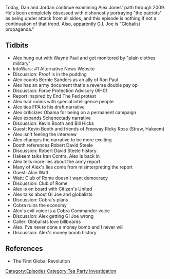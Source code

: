 {{DEFAULTSORT:
    #_EPISODE_0227:March 23, 2009
}}{{Episode
    | title           = March 23, 2009
    | caption         = Listen to this episode on [https://knowledgefight.libsyn.com/knowledge-fight-march-23-2009 Libsyn] [https://open.spotify.com/episode/5ZFOcMCZfmgzl0ZeU84Sws Spotify]
    | episodeNumber   = 227
    | length          = 01:16:47
    | airDate         = November 9, 2018
    | coverageDate    = March 23, 2009
    | episodeType     = [[:Category:Tea Party Investigation|Tea Party Investigation]]
    | appearance      = [[Wayne Paul]], [[Ron Paul]], [[Bernie Sanders]], [[Kevin Booth]], [[Bill Hicks]], [[Freeway Ricky Ross]], [[Straw]], [[Hakeem]], [[Robert David Steele]], [[Alan Watt]]
    | previousEpisode = [[226: November 7, 2018]]
    | nextEpisode     = [[228: Old Alex Clips]]
}}

{{Stub}}

Today, Dan and Jordan continue examining Alex Jones' path through 2009. He's been completely obsessed with dishonestly portraying "the patriots" as being under attack from all sides, and this episode is nothing if not a continuation of that trend. Also, apparently G.I. Joe is "Globalist propaganda."

==Tidbits==

*Alex hung out with Wayne Paul and got monitored by "plain clothes military"
*InfoWars: #1 Alternative News Website
*Discussion: Proof is in the pudding
*Alex counts Bernie Sanders as an ally of Ron Paul
*Alex has an army document that's a reverse double psy op
*Discussion: Force Protection Advisory 09-01
*Report inspired by End The Fed protest
*Alex had runins with special intelligence people
*Alex ties FPA to his draft narrative
*Alex criticizes Obama for being on a permanent campaign
*Alex expands Schenectady narrative
*Discussion: Kevin Booth and Bill Hicks
*Guest: Kevin Booth and friends of Freeway Ricky Ross (Straw, Hakeem)
*Alex isn't feeling the interview
*Alex changes the narrative to be more exciting
*Booth references Robert David Steele
*Discussion: Robert David Steele history
*Hakeem talks Iran Contra, Alex is back in
*Alex tells more lies about the army report
*Many of Alex's lies come from misinterpreting the report
*Guest: Alan Watt
*Watt: Club of Rome doesn't want democracy
*Discussion: Club of Rome
*Alex is on board with Citizen's United
*Alex talks about GI Joe and globalists
*Discussion: Cobra's plans
*Cobra ruins the economy
*Alex's evil voice is a Cobra Commander voice
*Discussion: Alex getting GI Joe wrong
*Caller: Globalists love billboards
*Alex: I've never done a money bomb and I never will
*Discussion: Alex's money bomb history

==References==

*The First Global Revolution

[[Category:Episodes]]
[[Category:Tea Party Investigation]]
